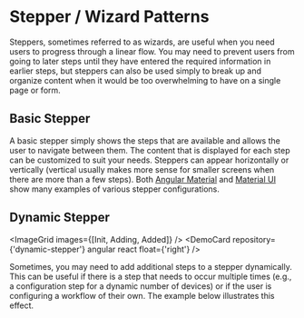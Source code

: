 
<!-- KEYWORDS: design pattern stepper procedure wizard -->

# Stepper / Wizard Patterns

Steppers, sometimes referred to as wizards, are useful when you need users to progress through a linear flow. You may need to prevent users from going to later steps until they have entered the required information in earlier steps, but steppers can also be used simply to break up and organize content when it would be too overwhelming to have on a single page or form.

## Basic Stepper

A basic stepper simply shows the steps that are available and allows the user to navigate between them. The content that is displayed for each step can be customized to suit your needs. Steppers can appear horizontally or vertically (vertical usually makes more sense for smaller screens when there are more than a few steps). Both [Angular Material](https://material.angular.io/components/stepper/overview) and [Material UI](https://material-ui.com/demos/steppers/) show many examples of various stepper configurations.

## Dynamic Stepper

<ImageGrid images={[Init, Adding, Added]} />
<DemoCard repository={'dynamic-stepper'} angular react float={'right'} />

Sometimes, you may need to add additional steps to a stepper dynamically. This can be useful if there is a step that needs to occur multiple times (e.g., a configuration step for a dynamic number of devices) or if the user is configuring a workflow of their own. The example below illustrates this effect.
